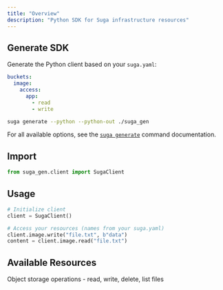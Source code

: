 ```yaml
---
title: "Overview"
description: "Python SDK for Suga infrastructure resources"
---
```


## Generate SDK

Generate the Python client based on your `suga.yaml`:

```yaml title="suga.yaml"
buckets:
  image:
    access:
      app:
        - read
        - write
```

```bash
suga generate --python --python-out ./suga_gen
```

For all available options, see the [`suga generate`](/cli/generate) command documentation.

## Import

```python
from suga_gen.client import SugaClient
```

## Usage

```python
# Initialize client
client = SugaClient()

# Access your resources (names from your suga.yaml)
client.image.write("file.txt", b"data")
content = client.image.read("file.txt")
```

## Available Resources

<CardGroup cols={2}>
  <Card title="Storage" icon="database" href="/sdks/python/storage">
    Object storage operations - read, write, delete, list files
  </Card>
</CardGroup>
